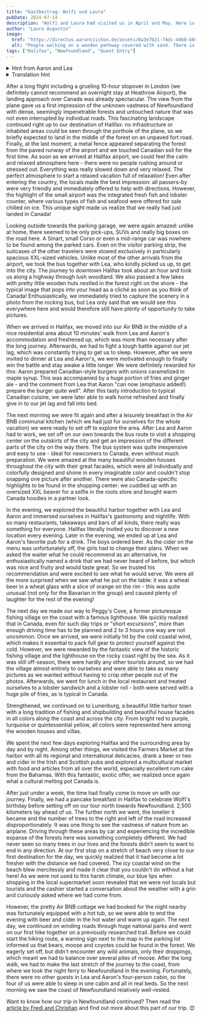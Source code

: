 ```yaml
---
title: "Gastbeitrag: Wolfi und Laura"
pubDate: 2024-07-14
description: "Wolfi and Laura had visited us in April and May. Here is the guest entry from Laura."
author: "Laura Augustin"
image:
  href: "https://directus.aaronczichon.de/assets/8a3e7b21-74dc-44b8-b84b-17ac265756ae.jpeg?quality=70&width=1600"
  alt: "People walking on a wooden pathway covered with sand. There is the ocean on the right side and a beach."
tags: ["Halifax", "Newfoundland", "Guest Entry"]
---
```



<details>
  <summary>Hint from Aaron and Lea</summary>
  Time context: Wolfi and Laura have visited us from the end of April to the beginning
  of May.
</details>

<details>
  <summary>Translation hint</summary>
  Guest entries are not written by Lea or AnalyserNode. Therefore we mostly get them
  in German. They're auto-translated to English. So please apologize if the translation
  is not perfect.
</details>

After a long flight including a grueling 10-hour stopover in London (we definitely cannot recommend an overnight stay at Heathrow Airport), the landing approach over Canada was already spectacular. The view from the plane gave us a first impression of the unknown vastness of Newfoundland with dense, seemingly impenetrable forests and untouched nature that was not even interrupted by individual roads. This fascinating landscape continued right up to our destination of Halifax: no infrastructure or inhabited areas could be seen through the porthole of the plane, so we briefly expected to land in the middle of the forest on an unpaved fort road. Finally, at the last moment, a metal fence appeared separating the forest from the paved runway of the airport and we touched Canadian soil for the first time. As soon as we arrived at Halifax airport, we could feel the calm and relaxed atmosphere here - there were no people rushing around or stressed out. Everything was really slowed down and very relaxed. The perfect atmosphere to start a relaxed vacation full of relaxation! Even after entering the country, the locals made the best impression: all passers-by were very friendly and immediately offered to help with directions. However, the highlight of the small airport was the integrated fresh fish and lobster counter, where various types of fish and seafood were offered for sale chilled on ice. This unique sight made us realize that we really had just landed in Canada!

<DirectusImage assetId="fd294596-48d1-4f7a-9aaa-fc59988826e3.jpeg" />

Looking outside towards the parking garage, we were again amazed: unlike at home, there seemed to be only pick-ups, SUVs and really big boxes on the road here. A Smart, small Corso or even a mid-range car was nowhere to be found among the parked cars. Even on the visitor parking strip, the suitcases of the other travelers were stowed exclusively in particularly spacious XXL-sized vehicles. Unlike most of the other arrivals from the airport, we took the bus together with Lea, who kindly picked us up, to get into the city. The journey to downtown Halifax took about an hour and took us along a highway through lush woodland. We also passed a few lakes with pretty little wooden huts nestled in the forest right on the shore - the typical image that pops into your head as a cliché as soon as you think of Canada! Enthusiastically, we immediately tried to capture the scenery in a photo from the rocking bus, but Lea only said that we would see this everywhere here and would therefore still have plenty of opportunity to take pictures.

When we arrived in Halifax, we moved into our Air BNB in the middle of a nice residential area about 10 minutes' walk from Lea and Aaron's accommodation and freshened up, which was more than necessary after the long journey. Afterwards, we had to fight a tough battle against our jet lag, which was constantly trying to get us to sleep. However, after we were invited to dinner at Lea and Aaron's, we were motivated enough to finally win the battle and stay awake a little longer. We were definitely rewarded for this: Aaron prepared Canadian-style burgers with onions caramelized in maple syrup. This was accompanied by a huge portion of fries and ginger ale - and the comment from Lea that Aaron "can now (emphasis added!) prepare the burger quite well". After this tasty introduction to typical Canadian cuisine, we were later able to walk home refreshed and finally give in to our jet lag and fall into bed.

The next morning we were fit again and after a leisurely breakfast in the Air BNB communal kitchen
(which we had just for ourselves for the whole vacation) we were ready to set off to explore the
area. After Lea and Aaron had to work, we set off on our own towards the bus route to visit a
shopping center on the outskirts of the city and get an impression of the different parts of the city on
the way there. The bus system was quite inexpensive and easy to use - ideal for newcomers to
Canada, even without much preparation. We were amazed at the many beautiful wooden houses
throughout the city with their great facades, which were all individually and colorfully designed and
shone in every imaginable color and couldn't stop snapping one picture after another. There were
also Canada-specific highlights to be found in the shopping center: we cuddled up with an oversized
XXL beaver for a selfie in the roots store and bought warm Canada hoodies in a partner look.

<DirectusImage assetId="5e672f57-7baa-47c6-9117-907f2923f3af.jpeg" />

In the evening, we explored the beautiful harbor together with Lea and Aaron and immersed
ourselves in Halifax's gastronomy and nightlife. With so many restaurants, takeaways and bars of all
kinds, there really was something for everyone. Halifax literally invited you to discover a new location
every evening. Later in the evening, we ended up at Lea and Aaron's favorite pub for a drink. The
boys ordered beer. As the cider on the menu was unfortunately off, the girls had to change their
plans. When we asked the waiter what he could recommend as an alternative, he enthusiastically
named a drink that we had never heard of before, but which was nice and fruity and would taste
great. So we trusted his recommendation and were excited to see what he would serve. We were all
the more surprised when we saw what he put on the table: it was a wheat beer in a wheat glass with
a slice of orange on the rim - this was quite unusual (not only for the Bavarian in the group) and
caused plenty of laughter for the rest of the evening!

The next day we made our way to Peggy's Cove, a former picturesque fishing village on the coast
with a famous lighthouse. We quickly realized that in Canada, even for such day trips or "short
excursions", more than enough driving time has to be planned and 2 to 3 hours one way are not
uncommon. Once we arrived, we were initially hit by the cold coastal wind, which makes it essential
to pack full gear to protect yourself against the cold. However, we were rewarded by the fantastic
view of the historic fishing village and the lighthouse on the rocky coast right by the sea. As it was
still off-season, there were hardly any other tourists around, so we had the village almost entirely to
ourselves and were able to take as many pictures as we wanted without having to crop other people
out of the photos. Afterwards, we went for lunch in the local restaurant and treated ourselves to a
lobster sandwich and a lobster roll - both were served with a huge pile of fries, as is typical in
Canada.

<DirectusImage assetId="8a3e7b21-74dc-44b8-b84b-17ac265756ae.jpeg" />

Strengthened, we continued on to Lunenburg, a beautiful little harbor town with a long tradition of
fishing and shipbuilding and beautiful house facades in all colors along the coast and across the city.
From bright red to purple, turquoise or quintessential yellow, all colors were represented here
among the wooden houses and villas.

We spent the next few days exploring Halifax and the surrounding area by day and by night. Among
other things, we visited the Farmers Market at the harbor with all its regional and international
delicacies, drank a beer or two and cider in the Irish and Scottish pubs and explored a multicultural
market with food and articles from all over the world, especially excellent rum cake from the
Bahamas. With this fantastic, exotic offer, we realized once again what a cultural melting pot Canada
is.

After just under a week, the time had finally come to move on with our journey. Finally, we had a
pancake breakfast in Halifax to celebrate Wolfi's birthday before setting off on our tour north
towards Newfoundland.
2,500 kilometers lay ahead of us. The further north we went, the lonelier it became and the number
of trees to the right and left of the road increased disproportionately. It was one thing to see the
vastness of nature from an airplane. Driving through these areas by car
and experiencing the incredible expanse of the forests here was something completely different. We
had never seen so many trees in our lives and the forests didn't seem to want to end in any
direction. At our first stop on a stretch of beach very close to our first destination for the day, we
quickly realized that it had become a lot fresher with the distance we had covered. The icy coastal
wind on the beach blew mercilessly and made it clear that you couldn't do without a hat here! As we
were not used to this harsh climate, our blue lips when shopping in the local supermarket soon
revealed that we were not locals but tourists and the cashier started a conversation about the
weather with a grin and curiously asked where we had come from.

<DirectusImage assetId="33890500-6b14-418b-b869-06a282db3421.jpeg" />

However, the pretty Air BNB cottage we had booked for the night nearby was fortunately equipped
with a hot tub, so we were able to end the evening with beer and cider in the hot water and warm
up again. The next day, we continued on winding roads through huge national parks and went on
our first hike together on a previously researched trail. Before we could start the hiking route, a
warning sign next to the map in the parking lot informed us that bears, moose and coyotes could be
found in the forest. We eagerly set off, but didn't encounter any wild animals, only their droppings,
which meant we had to balance over several piles of moose. After the long walk, we had to make
the last stretch of the journey to the coast, from where we took the night ferry to Newfoundland in
the evening. Fortunately, there were no other guests in Lea and Aaron's four-person cabin, so the
four of us were able to sleep in one cabin and all in real beds. So the next morning we saw the coast
of Newfoundland relatively well-rested.

Want to know how our trip in Newfoundland continued? Then read the [article by Fredi and Christian](https://canada.aaronczichon.de/blog/16-guest-entry-fredi/)
and find out more about this part of our trip. 😊
